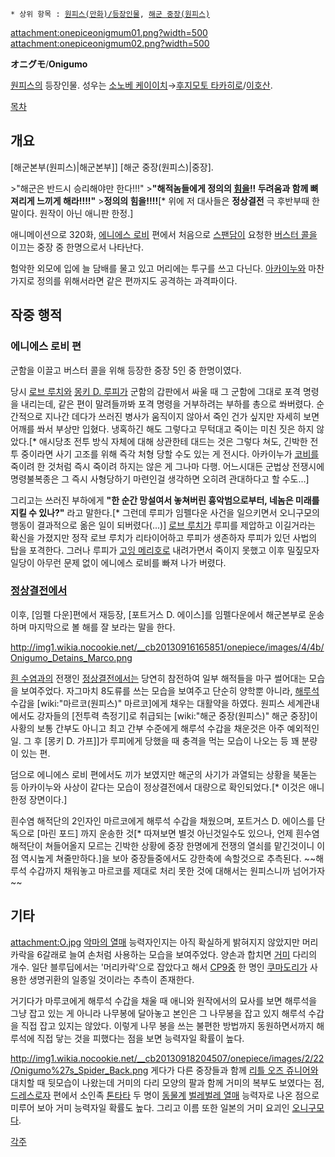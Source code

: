  * 상위 항목 : [[원피스(만화)/등장인물]], [[해군 중장(원피스)]]

attachment:onepiceonigmum01.png?width=500
attachment:onepiceonigmum02.png?width=500

'''オニグモ'''/'''Onigumo'''

[[원피스(만화)|원피스]]의 등장인물. 성우는 [[소노베 케이이치]]→[[후지모토 타카히로]]/[[이호산]]. 

[[목차]]

== 개요 ==
[해군본부(원피스)|해군본부]] [해군 중장(원피스)|중장]. 

>"해군은 반드시 승리해야만 한다!!!"
>'''"해적놈들에게 정의의 [[힘]]을!! 두려움과 함께 뼈져리게 느끼게 해라!!!!"'''
>'''정의의 힘을!!!!'''[* 위에 저 대사들은 '''정상결전''' 극 후반부때 한 말이다. 원작이 아닌 애니판 한정.] 

애니메이션으로 320화, [[에니에스 로비]] 편에서 처음으로 [[스팬담]]이 요청한 [[버스터 콜]]을 이끄는 중장 중 한명으로서 나타난다.

험악한 외모에 입에 늘 담배를 물고 있고 머리에는 투구를 쓰고 다닌다. [[아카이누]]와 마찬가지로 정의를 위해서라면 같은 편까지도 공격하는 과격파이다.

== 작중 행적 ==
=== 에니에스 로비 편 ===

군함을 이끌고 버스터 콜을 위해 등장한 중장 5인 중 한명이였다.

당시 [[로브 루치]]와 [[몽키 D. 루피]]가 군함의 갑판에서 싸울 때 그 군함에 그대로 포격 명령을 내리는데, 같은 편이 말려들까봐 포격 명령을 거부하려는 부하를 총으로 쏴버렸다. 순간적으로 지나간 데다가 쓰러진 병사가 움직이지 않아서 죽인 건가 싶지만 자세히 보면 어깨를 쏴서 부상만 입혔다. 냉혹하긴 해도 그렇다고 무턱대고 죽이는 미친 짓은 하지 않았다.[* 애시당초 전투 방식 자체에 대해 상관한테 대드는 것은 그렇다 쳐도, 긴박한 전투 중이라면 사기 고조를 위해 즉각 처형 당할 수도 있는 게 전시다. 아카이누가 [[코비(원피스)|코비]]를 죽이려 한 것처럼 즉시 죽이려 하지는 않은 게 그나마 다행. 어느시대든 군법상 전쟁시에 명령불복종은 그 즉시 사형당하기 마련인걸 생각하면 오히려 관대하다고 할 수도...]

그리고는 쓰러진 부하에게 '''"한 순간 망설여서 놓쳐버린 흉악범으로부터, 네놈은 미래를 지킬 수 있나?"''' 라고 말한다.[* 그런데 루피가 임펠다운 사건을 일으키면서 오니구모의 행동이 결과적으로 옮은 일이 되버렸다(...)]
[[로브 루치]]가 루피를 제압하고 이길거라는 확신을 가졌지만 정작 로브 루치가 리타이어하고 루피가 생존하자 루피가 있던 사법의 탑을 포격한다. 그러나 루피가 [[고잉 메리호]]로 내려가면서 죽이지 못했고 이후 밀짚모자 일당이 아무런 문제 없이 에니에스 로비를 빠져 나가 버렸다.

=== [[정상결전]]에서 ===

이후, [임펠 다운]편에서 재등장, [포트거스 D. 에이스]를 임펠다운에서 해군본부로 운송하며 마지막으로 볼 해를 잘 보라는 말을 한다.

http://img1.wikia.nocookie.net/__cb20130916165851/onepiece/images/4/4b/Onigumo_Detains_Marco.png

[[흰 수염]]과의 전쟁인 [[정상결전]]에서는 당연히 참전하여 일부 해적들을 마구 썰어대는 모습을 보여주었다. 자그마치 8도류를 쓰는 모습을 보여주고 단순히 양학뿐 아니라, [[해루석]] 수갑을 [wiki:"마르코(원피스)" 마르코]에게 채우는 대활약을 하였다. 원피스 세계관내에서도 강자들의 [전투력 측정기]로 취급되는 [wiki:"해군 중장(원피스)" 해군 중장]이 사황의 보통 간부도 아니고 최고 간부 수준에게 해루석 수갑을 채운것은 아주 예외적인 일. 그 후 [몽키 D. 가프]]가 루피에게 당했을 때 충격을 먹는 모습이 나오는 등 꽤 분량이 있는 편. 

덤으로 에니에스 로비 편에서도 끼가 보였지만 해군의 사기가 과열되는 상황을 북돋는 등 아카이누와 사상이 같다는 모습이 정상결전에서 대량으로 확인되었다.[* 이것은 애니 한정 장면이다.]

흰수염 해적단의 2인자인 마르코에게 해루석 수갑을 채웠으며, 포트거스 D. 에이스를 단독으로 [마린 포드] 까지 운송한 것[* 따져보면 별것 아닌것일수도 있으나, 언제 흰수염 해적단이 쳐들어올지 모르는 긴박한 상황에 중장 한명에게 전쟁의 열쇠를 맡긴것이니 이점 역시높게 쳐줄만하다.]을 보아 중장들중에서도 강한축에 속할것으로 추측된다. ~~해루석 수갑까지 채워놓고 마르코를 제대로 처리 못한 것에 대해서는 원피스니까 넘어가자~~

== 기타 ==
attachment:O.jpg
[[악마의 열매]] 능력자인지는 아직 확실하게 밝혀지지 않았지만 머리카락을 6갈래로 늘여 손처럼 사용하는 모습을 보여주었다. 양손과 합치면 [[거미]] 다리의 개수. 일단 블루딥에서는 '머리카락'으로 잡았다고 해서 [[CP9]]중 한 명인 [[쿠마도리]]가 사용한 생명귀환의 일종일 것이라는 추측이 존재한다. 

거기다가 마루코에게 해루석 수갑을 채울 때 애니와 원작에서의 묘사를 보면 해루석을 그냥 잡고 있는 게 아니라 나무봉에 달아놓고 본인은 그 나무봉을 잡고 있지 해루석 수갑을 직접 잡고 있지는 않았다. 이렇게 나무 봉을 쓰는 불편한 방법까지 동원하면서까지 해루석에 직접 닿는 것을 피했다는 점을 보면 능력자일 확률이 높다.

http://img1.wikia.nocookie.net/__cb20130918204507/onepiece/images/2/22/Onigumo%27s_Spider_Back.png
게다가 다른 중장들과 함께 [[리틀 오즈 쥬니어]]와 대치할 때 뒷모습이 나왔는데 거미의 다리 모양의 팔과 함께 거미의 복부도 보였다는 점, [[드레스로자]] 편에서 소인족 [[톤타타]] 두 명이 [[동물계]] [[벌레벌레 열매]] 능력자로 나온 점으로 미루어 보아 거미 능력자일 확률도 높다. 그리고 이름 또한 일본의 거미 요괴인 [[오니구모]]다.

[[각주]]
